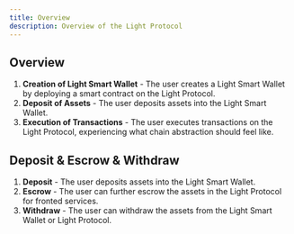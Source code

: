 ```yaml
---
title: Overview
description: Overview of the Light Protocol
---
```


## Overview

1. **Creation of Light Smart Wallet** - The user creates a Light Smart Wallet by deploying a smart contract on the Light Protocol.
2. **Deposit of Assets** - The user deposits assets into the Light Smart Wallet.
3. **Execution of Transactions** - The user executes transactions on the Light Protocol, experiencing what chain abstraction should feel like.

## Deposit & Escrow & Withdraw

1. **Deposit** - The user deposits assets into the Light Smart Wallet.
2. **Escrow** - The user can further escrow the assets in the Light Protocol for fronted services.
3. **Withdraw** - The user can withdraw the assets from the Light Smart Wallet or Light Protocol.
